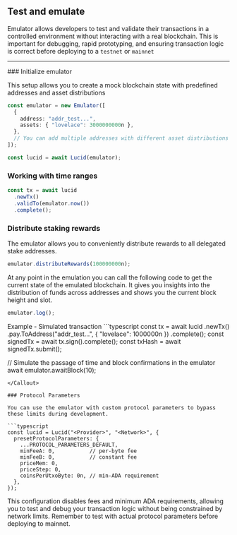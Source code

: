 
## Test and emulate

Emulator allows developers to test and validate their transactions in a controlled environment without interacting with a real blockchain. This is important for debugging, rapid prototyping, and ensuring transaction logic is correct before deploying to a `testnet` or `mainnet`

---

<Steps>
### Initialize emulator

This setup allows you to create a mock blockchain state with predefined addresses and asset distributions

```typescript
const emulator = new Emulator([
  {
    address: "addr_test...",
    assets: { "lovelace": 3000000000n },
  },
  // You can add multiple addresses with different asset distributions
]);

const lucid = await Lucid(emulator);
```

### Working with time ranges

```typescript
const tx = await lucid
  .newTx()
  .validTo(emulator.now())
  .complete();
```

### Distribute staking rewards

The emulator allows you to conveniently distribute rewards to all delegated stake addresses.

```typescript
emulator.distributeRewards(100000000n);
```

<Callout>
At any point in the emulation you can call the following code to get the current state of the emulated blockchain. It gives you insights into the distribution of funds across addresses and shows you the current block height and slot.

```typescript
emulator.log();
```

</Callout>
</Steps>

<Callout type="info">
  Example - Simulated transaction
```typescript
const tx = await lucid
  .newTx()
  .pay.ToAddress("addr_test...", { "lovelace": 1000000n })
  .complete();
const signedTx = await tx.sign().complete();
const txHash = await signedTx.submit();

// Simulate the passage of time and block confirmations in the emulator
await emulator.awaitBlock(10);
```
</Callout>

### Protocol Parameters

You can use the emulator with custom protocol parameters to bypass these limits during development.

```typescript
const lucid = Lucid("<Provider>", "<Network>", {
  presetProtocolParameters: {
    ...PROTOCOL_PARAMETERS_DEFAULT,
    minFeeA: 0,           // per-byte fee
    minFeeB: 0,           // constant fee
    priceMem: 0,          
    priceStep: 0,        
    coinsPerUtxoByte: 0n, // min-ADA requirement
  },
});
```

This configuration disables fees and minimum ADA requirements, allowing you to test and debug your transaction logic without being constrained by network limits. Remember to test with actual protocol parameters before deploying to mainnet.
